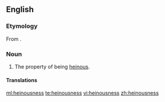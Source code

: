 ==English==

===Etymology===
From {{affix|en|heinous|-ness}}.

===Noun===
{{en-noun|-|es}}

# The property of being [[heinous]].

====Translations====
{{trans-top|the property of being heinous}}
{{trans-mid}}
{{trans-bottom}}

[[ml:heinousness]]
[[te:heinousness]]
[[vi:heinousness]]
[[zh:heinousness]]